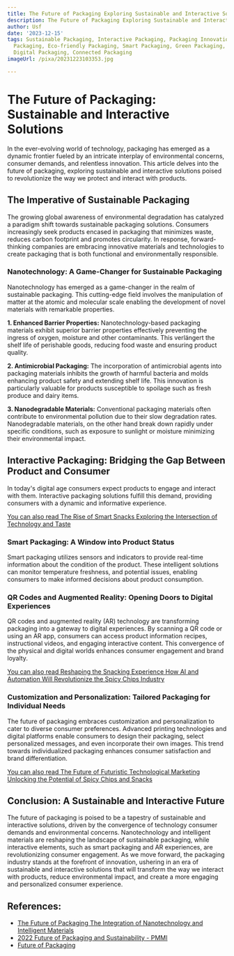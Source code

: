 ```yaml
---
title: The Future of Packaging Exploring Sustainable and Interactive Solutions
description: The Future of Packaging Exploring Sustainable and Interactive Solutions
author: Usf
date: '2023-12-15'
tags: Sustainable Packaging, Interactive Packaging, Packaging Innovation, Future of
  Packaging, Eco-friendly Packaging, Smart Packaging, Green Packaging, Packaging Technology,
  Digital Packaging, Connected Packaging
imageUrl: /pixa/20231223103353.jpg

---
```

# The Future of Packaging: Sustainable and Interactive  Solutions

In the ever-evolving world of technology, packaging has emerged as a dynamic frontier fueled by an intricate interplay of environmental concerns, consumer demands, and relentless innovation.  This article delves into the future of packaging,  exploring sustainable and interactive solutions poised to revolutionize the way we protect and interact with  products.

## The Imperative of Sustainable Packaging

The growing global awareness of environmental degradation  has catalyzed a paradigm shift  towards sustainable packaging solutions. Consumers increasingly  seek products encased in  packaging that minimizes waste, reduces carbon footprint and promotes circularity. In response, forward-thinking companies are embracing  innovative materials and technologies to create packaging that  is both functional and environmentally  responsible.

### Nanotechnology: A Game-Changer for Sustainable  Packaging

Nanotechnology has emerged as a game-changer in the  realm of sustainable packaging. This cutting-edge  field involves the  manipulation of  matter at the atomic  and molecular scale enabling the development of novel materials with remarkable properties.

**1. Enhanced  Barrier Properties:** Nanotechnology-based packaging materials exhibit superior barrier properties  effectively  preventing the ingress of oxygen, moisture and other contaminants. This verlängert the shelf life of perishable goods, reducing  food waste and  ensuring product quality.

**2. Antimicrobial Packaging:** The incorporation of antimicrobial agents into packaging materials inhibits the growth of  harmful bacteria  and molds enhancing product safety and extending shelf life. This innovation is particularly valuable for products susceptible to spoilage such as fresh produce and dairy items.

**3.  Nanodegradable Materials:** Conventional packaging materials often contribute to environmental pollution due to their slow degradation rates. Nanodegradable materials, on the other  hand break down rapidly under specific conditions, such as exposure to sunlight or moisture minimizing their environmental impact.

## Interactive Packaging: Bridging the  Gap Between  Product and Consumer

In today's digital age  consumers expect products to engage  and interact with them. Interactive packaging solutions fulfill  this demand, providing consumers  with a dynamic and informative experience.

[You can also  read The Rise of Smart Snacks Exploring the Intersection of Technology and Taste](The%20Rise%20of%20Smart%20Snacks%20Exploring%20the%20Intersection%20of%20Technology%20and%20Taste)


###  Smart Packaging: A Window into Product Status

Smart packaging utilizes sensors and indicators to provide real-time information about the condition of the product.  These intelligent solutions can monitor temperature freshness, and potential issues, enabling consumers to make informed decisions about product  consumption.

### QR Codes and Augmented Reality: Opening Doors  to Digital Experiences

QR codes and augmented reality (AR) technology are transforming packaging into a gateway to digital experiences. By scanning a QR code or using an AR app, consumers can access product information recipes, instructional videos, and engaging interactive content. This convergence of the physical  and digital worlds enhances  consumer engagement and brand loyalty.

[You can also read Reshaping the Snacking Experience  How AI and Automation Will Revolutionize the Spicy Chips Industry](Reshaping%20the%20Snacking%20Experience%20How%20AI%20and%20Automation%20Will%20Revolutionize%20the%20Spicy%20Chips%20Industry)


### Customization and Personalization: Tailored Packaging for Individual Needs

The  future  of packaging embraces customization and  personalization to cater to  diverse consumer preferences. Advanced printing technologies and digital platforms enable consumers to  design their packaging, select personalized messages, and even incorporate their own images. This trend towards individualized packaging enhances  consumer satisfaction and brand differentiation.

[You  can also read The Future of Futuristic Technological Marketing Unlocking the  Potential of Spicy Chips and Snacks](The%20Future%20of%20Futuristic%20Technological%20Marketing%20Unlocking%20the%20Potential%20of%20Spicy%20Chips%20and%20Snacks)


## Conclusion: A  Sustainable and Interactive Future

The  future of packaging is poised to  be a tapestry of sustainable and interactive solutions,  driven by the convergence of technology  consumer demands and environmental concerns. Nanotechnology and  intelligent  materials are reshaping the landscape of sustainable  packaging, while interactive elements,  such as smart packaging and AR experiences, are revolutionizing consumer engagement. As we move  forward, the packaging industry stands at the forefront of innovation, ushering in an era of  sustainable and interactive solutions that will transform the way we interact with  products, reduce environmental impact, and create a more engaging and personalized consumer experience.

## References:
- [The Future of Packaging The Integration of Nanotechnology and Intelligent Materials](https://utilitiesone.com/the-future-of-packaging-the-integration-of-nanotechnology-and-intelligent-materials)
- [2022 Future of Packaging and Sustainability - PMMI](https://www.pmmi.org/report/2022-future-packaging-and-sustainability)
- [Future of Packaging](https://futureofpackaging.com/)
